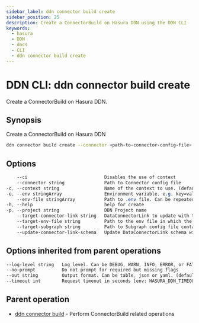 ```yaml
---
sidebar_label: ddn connector build create
sidebar_position: 25
description: Create a ConnectorBuild on Hasura DDN using the DDN CLI
keywords:
  - hasura
  - DDN
  - docs
  - CLI
  - ddn connector build create
---
```


# DDN CLI: ddn connector build create

Create a ConnectorBuild on Hasura DDN.

## Synopsis

Create a ConnectorBuild on Hasura DDN

```bash
ddn connector build create --connector <path-to-connector-config-file> [flags]
```

## Options

```sass
    --ci                             Disables the use of context
    --connector string               Path to Connector config file
-c, --context string                 Name of the context to use. (default <current_context>)
-e, --env stringArray                Environment variable, e.g. key=val. Can be repeated to provide multiple env vars
    --env-file stringArray           Path to .env file. Can be repeated to provide multiple env files
-h, --help                           help for create
-p, --project string                 DDN Project name
    --target-connector-link string   DataConnectorLink to update with the schema from the ConnectorBuild
    --target-env-file string         Path to the env file in which the Build URLs should be updated in
    --target-subgraph string         Path to Subgraph config file containing target DataConnectorLink
    --update-connector-link-schema   Update DataConnectorLink schema with the NDC schema of the built connector. (default: false)
```

## Options inherited from parent operations

```sass
--log-level string   Log level. Can be DEBUG, WARN, INFO, ERROR, or FATAL. (default "INFO")
--no-prompt          Do not prompt for required but missing flags
--out string         Output format. Can be table, json or yaml. (default "table")
--timeout int        Request timeout in seconds [env: HASURA_DDN_TIMEOUT] (default 100)
```

## Parent operation

- [ddn connector build](/cli/commands/ddn_connector_build) - Perform ConnectorBuild related operations
